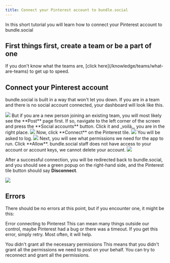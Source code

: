 ```yaml
---
title: Connect your Pinterest account to bundle.social
---
```


In this short tutorial you will learn how to connect your Pinterest account to bundle.social

<h2>First things first, create a team or be a part of one</h2>
If you don't know what the teams are, [click here](/knowledge/teams/what-are-teams)
to get up to speed.

## Connect your Pinterest account

bundle.social is built in a way that won't let you down. If you are in a team and
there is no social account connected, your dashboard will look like this.

<Frame type='glass'>
  <img src='/images/knowledge/social-accounts/youtube/001_youtube.png' />
</Frame>
But if you are a new person joining an existing team, you will most likely see the
**Post** page first. If so, navigate to the left corner of the screen and press the
**Social accounts** button. Click it and _voilà_, you are in the right place.
<Frame type='glass'>
  <img src='/images/knowledge/social-accounts/youtube/002_youtube.png' />
</Frame>
Now, click **Connect** on the Pinterest tile.
<Frame type='glass'>
  <img src='/images/knowledge/social-accounts/pinterest/001_pinterest.png' />
</Frame>
You will be asked to log.
<Frame type='glass'>
  <img src='/images/knowledge/social-accounts/pinterest/002_pinterest.png' />
</Frame>
Next, you will see what permissions we need for the app to run. Click **Allow**.
<Note>
  bundle.social staff does not have access to your account or account keys, we
  cannot delete your account.
</Note>
<Frame type='glass'>
  <img src='/images/knowledge/social-accounts/pinterest/003_pinterest.png' />
</Frame>

After a successful connection, you will be redirected back to bundle.social, and
you should see a green popup on the right-hand side, and the Pinterest tile button
should say **Disconnect**.

<Frame type='glass'>
  <img src='/images/knowledge/social-accounts/pinterest/004_pinterest.png' />
</Frame>

## Errors

There should be no errors at this point, but if you encounter one, it might be this:

<Warning>Error connecting to Pinterest</Warning>
This can mean many things outside our control, maybe Pinterest had a bug or there
was a timeout. If you get this error, simply retry. Most often, it will help.

<Warning>
  You didn't grant all the necessary permissions
</Warning>
This means that you didn't grant all the permissions we need to post on your behalf. You can try to reconnect and grant all the permissions.
